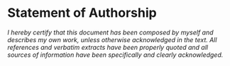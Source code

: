 # Statement of Authorship {-}

<!-- clarify that this the correct text to use for my PhD -->

*I hereby certify that this document has been composed by myself and describes my own work, unless otherwise acknowledged in the text.
All references and verbatim extracts have been properly quoted and all sources of information have been specifically and clearly acknowledged.*
